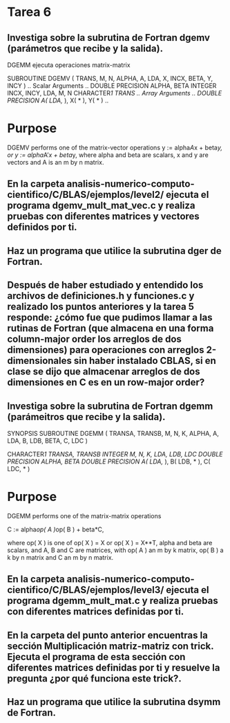# Tarea 6

## Investiga sobre la subrutina de Fortran dgemv (parámetros que recibe y la salida).

DGEMM ejecuta operaciones matrix-matrix

SUBROUTINE DGEMV ( TRANS, M, N, ALPHA, A, LDA, X, INCX, BETA, Y, INCY )
.. Scalar Arguments ..
DOUBLE PRECISION   ALPHA, BETA
INTEGER            INCX, INCY, LDA, M, N
CHARACTER*1        TRANS
.. Array Arguments ..
DOUBLE PRECISION   A( LDA, * ), X( * ), Y( * )
..


Purpose
=======
DGEMV  performs one of the matrix-vector operations
y := alpha*A*x + beta*y,   or   y := alpha*A'*x + beta*y, where alpha and beta are scalars, x and y are vectors and A is an m by n matrix.



## En la carpeta analisis-numerico-computo-cientifico/C/BLAS/ejemplos/level2/ ejecuta el programa dgemv_mult_mat_vec.c y realiza pruebas con diferentes matrices y vectores definidos por ti.

## Haz un programa que utilice la subrutina dger de Fortran.

## Después de haber estudiado y entendido los archivos de definiciones.h y funciones.c y realizado los puntos anteriores y la tarea 5 responde: ¿cómo fue que pudimos llamar a las rutinas de Fortran (que almacena en una forma column-major order los arreglos de dos dimensiones) para operaciones con arreglos 2-dimensionales sin haber instalado CBLAS, si en clase se dijo que almacenar arreglos de dos dimensiones en C es en un row-major order?



## Investiga sobre la subrutina de Fortran dgemm (parámeitros que recibe y la salida).


SYNOPSIS
SUBROUTINE DGEMM ( TRANSA, TRANSB, M, N, K, ALPHA, A, LDA, B, LDB, BETA, C, LDC )

CHARACTER*1  TRANSA, TRANSB
INTEGER      M, N, K, LDA, LDB, LDC
DOUBLE       PRECISION ALPHA, BETA
DOUBLE       PRECISION A( LDA, * ), B( LDB, * ), C( LDC, * )

Purpose
=======
DGEMM  performs one of the matrix-matrix operations

C := alpha*op( A )*op( B ) + beta*C,

where  op( X ) is one of op( X ) = X   or   op( X ) = X**T,
     alpha and beta are scalars, and A, B and C are matrices, with op( A )
      an m by k matrix,  op( B )  a  k by n matrix and  C an m by n matrix.


## En la carpeta analisis-numerico-computo-cientifico/C/BLAS/ejemplos/level3/ ejecuta el programa dgemm_mult_mat.c y realiza pruebas con diferentes matrices definidas por ti.


## En la carpeta del punto anterior encuentras la sección Multiplicación matriz-matriz con trick. Ejecuta el programa de esta sección con diferentes matrices definidas por ti y resuelve la pregunta ¿por qué funciona este trick?.


## Haz un programa que utilice la subrutina dsymm de Fortran.


